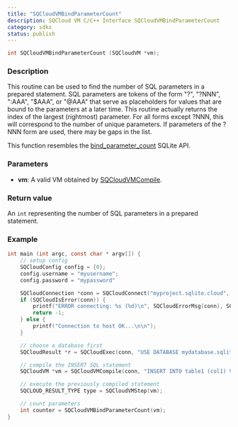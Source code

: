 ```yaml
---
title: "SQCloudVMBindParameterCount"
description: SQCloud VM C/C++ Interface SQCloudVMBindParameterCount
category: sdks
status: publish
---
```


```c
int SQCloudVMBindParameterCount (SQCloudVM *vm);
```

### Description
This routine can be used to find the number of SQL parameters in a prepared statement. SQL parameters are tokens of the form "?", "?NNN", ":AAA", "$AAA", or "@AAA" that serve as placeholders for values that are bound to the parameters at a later time. This routine actually returns the index of the largest (rightmost) parameter. For all forms except ?NNN, this will correspond to the number of unique parameters. If parameters of the ?NNN form are used, there may be gaps in the list.

This function resembles the <a href="https://www.sqlite.org/c3ref/bind_parameter_count.html" target="_blank">bind_parameter_count</a> SQLite API. 

### Parameters
* **vm**: A valid VM obtained by [SQCloudVMCompile](/docs/sqlite-cloud/sdks/c/sqcloudvmcompile).


### Return value
An `int` representing the number of SQL parameters in a prepared statement.

### Example
```c
int main (int argc, const char * argv[]) {
    // setup config
    SQCloudConfig config = {0};
    config.username = "myusername";
    config.password = "mypassword"

    SQCloudConnection *conn = SQCloudConnect("myproject.sqlite.cloud", SQCLOUD_DEFAULT_PORT, &config);
    if (SQCloudIsError(conn)) {
        printf("ERROR connecting: %s (%d)\n", SQCloudErrorMsg(conn), SQCloudErrorCode(conn));
        return -1;
    } else {
        printf("Connection to host OK...\n\n");
    }

    // choose a database first
    SQCloudResult *r = SQCloudExec(conn, "USE DATABASE mydatabase.sqlite;");

    // compile the INSERT SQL statement
    SQCloudVM *vm = SQCloudVMCompile(conn, "INSERT INTO table1 (col1) VALUES ('?1');", -1, NULL);

    // execute the previously compiled statement
    SQCLOUD_RESULT_TYPE type = SQCloudVMStep(vm);

    // count parameters
    int counter = SQCloudVMBindParameterCount(vm);
}
```